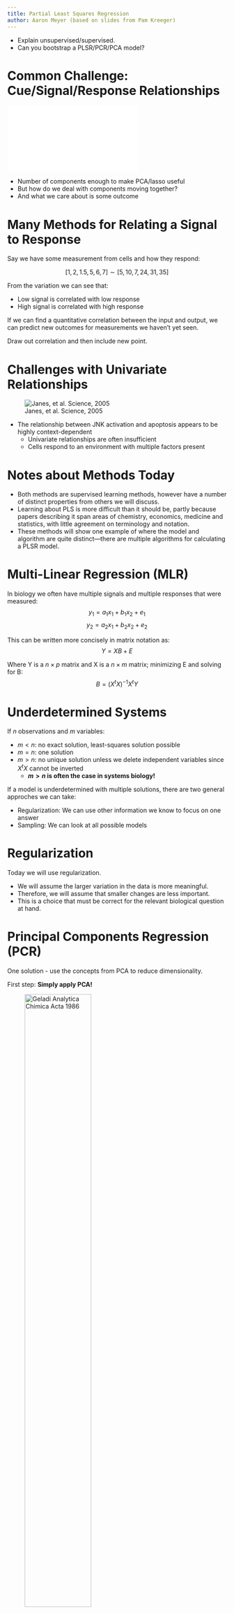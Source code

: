 ```yaml
---
title: Partial Least Squares Regression
author: Aaron Meyer (based on slides from Pam Kreeger)
---
```


::: {.notes}
- Explain unsupervised/supervised.
- Can you bootstrap a PLSR/PCR/PCA model?
:::

# Common Challenge: Cue/Signal/Response Relationships

![ ](./figs/plsr/CSR-figure.pdf)

::: {.notes}
- Number of components enough to make PCA/lasso useful
- But how do we deal with components moving together?
- And what we care about is some outcome
:::

# Many Methods for Relating a Signal to Response

Say we have some measurement from cells and how they respond:

$$ [1, 2, 1.5, 5, 6, 7] \sim [5, 10, 7, 24, 31, 35] $$

From the variation we can see that:

- Low signal is correlated with low response
- High signal is correlated with high response

If we can find a quantitative correlation between the input and output, we can predict new outcomes for measurements we haven't yet seen.

::: {.notes}
Draw out correlation and then include new point.
:::

# Challenges with Univariate Relationships

![Janes, et al. Science, 2005](./figs/plsr/Janes-fig.jpg)

- The relationship between JNK activation and apoptosis appears to be highly context-dependent
	- Univariate relationships are often insufficient
	- Cells respond to an environment with multiple factors present

# Notes about Methods Today

- Both methods are supervised learning methods, however have a number of distinct properties from others we will discuss.
- Learning about PLS is more difficult than it should be, partly because papers describing it span areas of chemistry, economics, medicine and statistics, with little agreement on terminology and notation.
- These methods will show one example of where the model and algorithm are quite distinct—there are multiple algorithms for calculating a PLSR model.

# Multi-Linear Regression (MLR)

In biology we often have multiple signals and multiple responses that were measured:
$$ y_1 =a_1x_1 + b_1x_2 + e_1 $$
$$ y_2 =a_2x_1 + b_2x_2 + e_2 $$

This can be written more concisely in matrix notation as:
$$ Y = XB + E $$

Where Y is a $n \times p$ matrix and X is a $n \times m$ matrix; minimizing E and solving for B:
$$ B = (X^tX)^{-1}X^tY $$

# Underdetermined Systems

If $n$ observations and $m$ variables:

- $m<n$: no exact solution, least-squares solution possible
- $m=n$: one solution
- $m>n$: no unique solution unless we delete independent variables since $X^tX$ cannot be inverted
	- **$m>n$ is often the case in systems biology!**

If a model is underdetermined with multiple solutions, there are two general approches we can take:

- Regularization: We can use other information we know to focus on one answer
- Sampling: We can look at all possible models

# Regularization

Today we will use regularization.

- We will assume the larger variation in the data is more meaningful.
- Therefore, we will assume that smaller changes are less important.
- This is a choice that must be correct for the relevant biological question at hand.

# Principal Components Regression (PCR)

One solution - use the concepts from PCA to reduce dimensionality.

First step: **Simply apply PCA!**

![Geladi *Analytica Chimica Acta* 1986](./figs/plsr/PCR2.png){width=60%}

Dimensionality goes from $m$ to $N_{comp}$.

::: {.notes}
- What are the bounds on the number of components we can have?
- What might be a concern as a consequence of this? (How do we determine how many components to keep?)
:::

# Principal Components Regression (PCR)

1)  Decompose X matrix (scores T, loadings P, residuals E)
$$X = TP^T + E$$

2) Regress Y against the scores (Scores describe observations – by using them we link X and Y for each observation)

$$Y = TB + E$$

::: {.notes}
- What is the residual against here?
- How do we invert the direction of the regression?
:::

# Challenge

**How might we determine the number of components using our prediction?**

::: {.notes}
- Cross-validation with varying numbers of components
- Metrics like AIC or BIC
:::

# Potential Problem

- PCs for the X matrix do not necessarily capture X-variation that is important for Y
	- So later PCs are going to be more important to regression
- Example: the first components capture signaling that is related to another cell fate, while the signals that co-vary for this particular y are buried in later components

**How might we handle this differently?**

# PLSR

![ ](./figs/plsr/PC-5.pdf)

::: {.notes}
- Go over definition of covariance.
- cov(X, X) = var(X)
- var(Y) = cov(X, Y) + variance in Y independent of X
- A factorization occurs to find max covar with Y
- Forces direction of components
:::

# PLSR - NIPALs with Scores Exchanged

![ ](./figs/plsr/PC-6.pdf)

::: {.notes}
- $B$ is $T (P^T T)^{-1} Q^T$
- $P^T T$ is the approximation of $X$
- PLSR components are not orthogonal in data space, but are orthogonal in O-PLS.
:::

# PLSR - NIPALs with Scores Exchanged

![ ](./figs/plsr/PC-7.pdf)

# Components in PLSR and PCA Differ

![ ](./figs/plsr/PC-8.pdf)

# Determining the Number of Components

![ ](./figs/plsr/PC-9.pdf)

::: {.notes}
Go over each.
:::

# Determining the Number of Components

![ ](./figs/plsr/PC-10.pdf)

# Variants of PLSR

#### Discriminant PLSR

#### Tensor PLSR

# Application

![ ](./figs/plsr/lee-1.pdf)

# Application

![ ](./figs/plsr/lee-2.pdf)

# Application

![ ](./figs/plsr/lee-3.pdf)

# Application

![ ](./figs/plsr/lee-4.pdf)

# Application

![ ](./figs/plsr/lee-5.pdf)

# Application

![ ](./figs/plsr/lee-6.pdf)

# Application

![ ](./figs/plsr/lee-7.pdf)

# Practical Notes

## PCR

- sklearn does not implement PCR directly
- Can be applied by chaining `sklearn.decomposition.PCA` and `sklearn.linear_model.LinearRegression`
- See: <https://scikit-learn.sourceforge.net/dev/auto_examples/plot_digits_pipe.html>

## PLSR

- `sklearn.cross_decomposition.PLSRegression`
	- Uses `M.fit(X, Y)` to train
	- Can use `M.predict(X)` to get new predictions
	- `PLSRegression(n_components=3)` to set number of components on setup
	- Or `M.n_components = 3` after setup

<https://scikit-learn.org/stable/modules/generated/sklearn.cross_decomposition.PLSRegression.html>

# Summary

## PLSR

- Maximizes the covariance
- Takes into account both the dependent (Y) and independent (X) data

## PCR

- Uses PCA as initial decomp. step, then is just normal linear regression
- Maximizes the variance explained of the independent (X) data

# Summary

## Interpreting PLSR

- $R^2X$, $R^2Y$, $Q^2Y$ (maximum value of 1)
- Using Q2Y to determine number of components Scores/loadings
- DModY (lower = better predicton)
- VIP (>1 indicates important)
- **Ultimately, these metrics are seconary to whether a model works upon crossvalidation**

# Summary

- PLSR is amazingly well at prediction
	- This is **incredibly** powerful
- Interpreting **WHY** PLSR predicts something can be very challenging

## Review Questions

1. What are three differences between PCA and PLSR in implementation and application?
2. What is the difference between PCR and PLSR? When does this difference matter more/less?
3. How might you need to prepare your data before using PLSR?
4. How can you determine the right number of components for a model?
5. What feature of biological data makes PLSR/PCR superior to direct regularization approaches (LASSO/ridge)?
6. What benefit does a two component model have over those with 3+ components?
7. Can you apply K-fold cross-validation to a PLSR model? If so, when do you scale your data?
8. Can you apply bootstrapping to a PLSR model? Describe what this would look like.
9. You use the same X data but want to predict a different Y variable. Do your X loadings change in your new model? What about for PCR?

